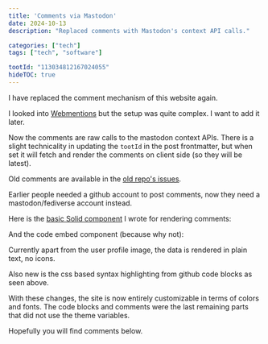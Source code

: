 ```yaml
---
title: 'Comments via Mastodon'
date: 2024-10-13
description: "Replaced comments with Mastodon's context API calls."

categories: ["tech"]
tags: ["tech", "software"]

tootId: "113034812167024055"
hideTOC: true
---
```



I have replaced the comment mechanism of this website again.

I looked into [Webmentions](https://indieweb.org/webmention) but the setup was quite complex. I want to add it later.

Now the comments are raw calls to the mastodon context APIs. There is a slight technicality in updating the `tootId` in the post frontmatter, but when set it will fetch and render the comments on client side (so they will be latest).

Old comments are available in the [old repo's issues](https://github.com/xypnox/blag_zola/issues). 

Earlier people needed a github account to post comments, now they need a mastodon/fediverse account instead.


Here is the [basic Solid component](https://) I wrote for rendering comments:

<CodeEmbed url="https://raw.githubusercontent.com/xypnox/xypnox.github.io/refs/heads/v2/src/theme.ts" lang="ts" />

And the code embed component (because why not):

<CodeEmbed url="https://raw.githubusercontent.com/xypnox/xypnox.github.io/refs/heads/v2/src/theme.ts" lang="astro" />

Currently apart from the user profile image, the data is rendered in plain text, no icons.

Also new is the css based syntax highlighting from github code blocks as seen above.

With these changes, the site is now entirely customizable in terms of colors and fonts. The code blocks and comments were the last remaining parts that did not use the theme variables.



Hopefully you will find comments below.
